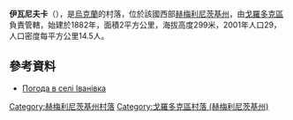 {{coord|49|16|30|N|26|42|20|E|scale:100000|display=title}}

'''伊瓦尼夫卡'''（{{lang-uk|Іванівка}}），是[[烏克蘭|烏克蘭]]的村落，位於該國西部[[赫梅利尼茨基州|赫梅利尼茨基州]]，由[[戈羅多克區_(赫梅利尼茨基州)|戈羅多克區]]負責管轄，始建於1882年，面積2平方公里，海拔高度299米，2001年人口29，人口密度每平方公里14.5人。

==參考資料==
* [http://weather.in.ua/ua/hmel'nickaja/9281 Погода в селі Іванівка] {{Wayback|url=http://weather.in.ua/ua/hmel%27nickaja/9281 |date=20200807123248 }}

{{DEFAULTSORT:Іванівка}}
[[Category:赫梅利尼茨基州村落|Category:赫梅利尼茨基州村落]]
[[Category:戈羅多克區村落_(赫梅利尼茨基州)|Category:戈羅多克區村落 (赫梅利尼茨基州)]]


{{Khmelnytskyi-geo-stub}}